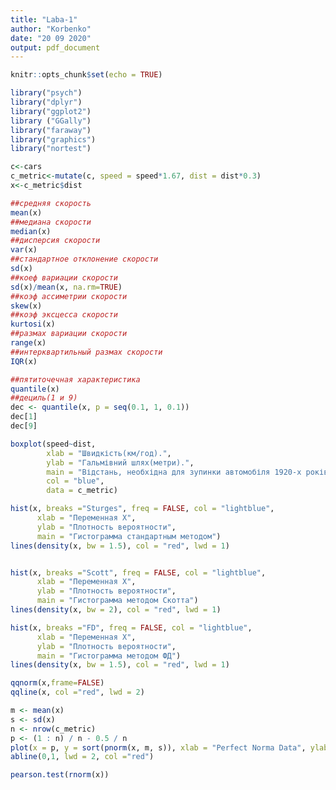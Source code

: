 ```yaml
---
title: "Laba-1"
author: "Korbenko"
date: "20 09 2020"
output: pdf_document
---
```


```r
knitr::opts_chunk$set(echo = TRUE)
```

```r
library("psych")
library("dplyr")
library("ggplot2")
library ("GGally")
library("faraway")
library("graphics")
library("nortest")
```

```r
c<-cars
c_metric<-mutate(c, speed = speed*1.67, dist = dist*0.3)
x<-c_metric$dist
```

```r
##средняя скорость
mean(x)
##медиана скорости
median(x)
##дисперсия скорости
var(x)
##стандартное отклонение скорости
sd(x)
##коеф вариации скорости
sd(x)/mean(x, na.rm=TRUE)
##коэф ассиметрии скорости
skew(x)
##коэф эксцесса скорости
kurtosi(x)
##размах вариации скорости
range(x)
##интерквартильный размах скорости
IQR(x)
```

```r
##пятиточечная характеристика
quantile(x)
##дециль(1 и 9)
dec <- quantile(x, p = seq(0.1, 1, 0.1))
dec[1]
dec[9]
```
```r
boxplot(speed~dist,
        xlab = "Швидкість(км/год).",
        ylab = "Гальмівний шлях(метри).",
        main = "Відстань, необхідна для зупинки автомобіля 1920-х років.",
        col = "blue",
        data = c_metric)
```
```r
hist(x, breaks ="Sturges", freq = FALSE, col = "lightblue",
      xlab = "Переменная X",
      ylab = "Плотность вероятности",
      main = "Гистограмма стандартным методом")
lines(density(x, bw = 1.5), col = "red", lwd = 1)


hist(x, breaks ="Scott", freq = FALSE, col = "lightblue",
      xlab = "Переменная X",
      ylab = "Плотность вероятности",
      main = "Гистограмма методом Скотта")
lines(density(x, bw = 2), col = "red", lwd = 1)

hist(x, breaks ="FD", freq = FALSE, col = "lightblue",
      xlab = "Переменная X",
      ylab = "Плотность вероятности",
      main = "Гистограмма методом ФД")
lines(density(x, bw = 1.5), col = "red", lwd = 1)
```
```r
qqnorm(x,frame=FALSE)
qqline(x, col ="red", lwd = 2)

m <- mean(x)
s <- sd(x)
n <- nrow(c_metric)
p <- (1 : n) / n - 0.5 / n
plot(x = p, y = sort(pnorm(x, m, s)), xlab = "Perfect Norma Data", ylab="Perfect Normal")
abline(0,1, lwd = 2, col ="red")
```

```r
pearson.test(rnorm(x))
```




